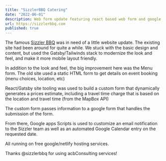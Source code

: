 ```yaml
---
title: "SizzlerBBQ Catering"
date: "2022-06-01"
description: Web form update featuring react based web form and google integrations
url: https://sizzlerbbq.com
published: true
---
```


The famous [Sizzler BBQ](http://sizzlerbbq.com) was in need of a little website update. The existing site had been around for quite a while. We stuck with the basic design and content, but used the Gatsby/Tailwinds stack to modernize the look and feel, and make it more mobile layout friendly. 

In addition to the look and feel, the big improvement here was the Menu form. The old site used a static HTML form to get details on event booking (menu choices, location, etc)

React/Gatsby site tooling was used to build a custom form that dynamically generates a prices estimate, including a travel time charge that is based on the location and travel time (from the MapBox API)

The custom form passes information to a google form that handles the submission of the form. 

From there, Google apps Scripts is used to customize an email notification to the Sizzler team as well as an automated Google Calendar entry on the requested date. 

All running on free google/netlify hosting services. 


Thanks @sizzlerbbq for using acbConsulting services!